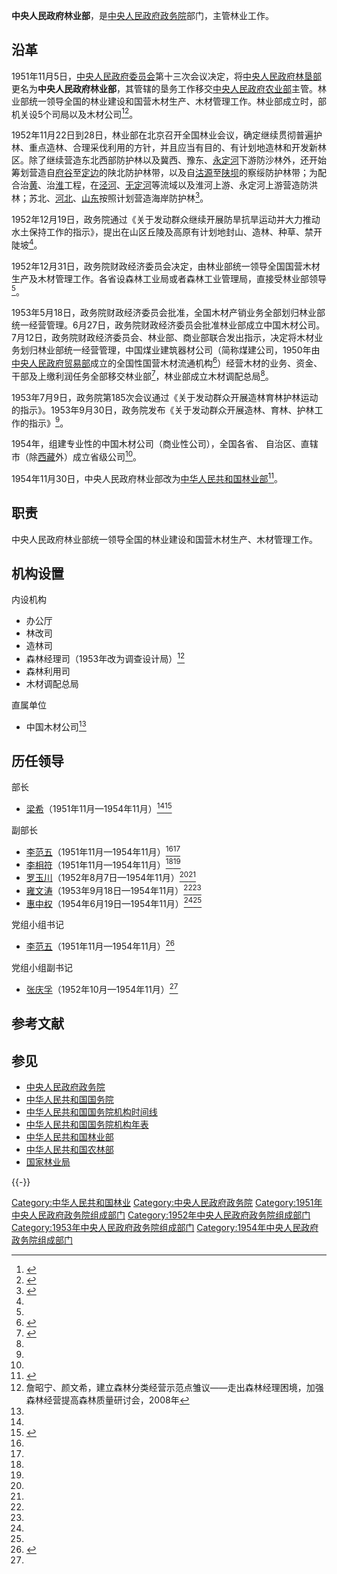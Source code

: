{{Infobox PRCG
|机构名称=中央人民政府林业部
|标志1=National Emblem of the People's Republic of China.svg
|成立时间=1951年11月
|撤销时间=1954年11月
|被接替者=[[中央人民政府林垦部|中央人民政府林垦部]]
|接替者=[[中华人民共和国林业部|中华人民共和国林业部]]
|业务上级机构=[[政务院财政经济委员会|政务院财政经济委员会]]
|组织上级机构=[[中央人民政府政务院|中央人民政府政务院]]
|中共上级=中国共产党[[政务院财政经济委员会|政务院财政经济委员会]]分党组
|中共本级=中国共产党中央人民政府林业部党组小组
|机构类型=[[中央人民政府政务院|中央人民政府政务院]]部门
|行政级别=正部级
|地址1=[[北京市|北京市]]和平里东街
}}

'''中央人民政府林业部'''，是[[中央人民政府政务院|中央人民政府政务院]]部门，主管林业工作。

==沿革==
1951年11月5日，[[中央人民政府委员会|中央人民政府委员会]]第十三次会议决定，将[[中央人民政府林垦部|中央人民政府林垦部]]更名为'''中央人民政府林业部'''，其管辖的垦务工作移交[[中央人民政府农业部|中央人民政府农业部]]主管。林业部统一领导全国的林业建设和国营木材生产、木材管理工作。林业部成立时，部机关设5个司局以及木材公司<ref name=yjwy>{{Cite web  |url =http://www.forestry.gov.cn/Zhuanti/content_ly60/266283.html  |title =1951年中国林业大事记  |author =  |date =2009-09-03  |publisher =中国林业网  |language =  |accessdate =  |quote =  |archive-date =2020-11-05  |archive-url =https://web.archive.org/web/20201105125331/http://www.forestry.gov.cn/Zhuanti/content_ly60/266283.html  |dead-url =no  }}</ref><ref name=kaiguojg>{{Cite web  |url =http://www.hprc.org.cn/gsw/detail_zzslk.jsp?channelid=75034&record=2662  |title =组织史资料 附卷一上部 第一编　中华人民共和国中央政权组织机构 第二章　中央政权组织工作机构 第一节　中央人民政府、政务院工作机构  |author =  |date =  |publisher =中华人民共和国国史网  |language =  |accessdate =2018-03-18  |quote =  |archive-date =2018-03-18  |archive-url =https://web.archive.org/web/20180318054103/http://www.hprc.org.cn/gsw/detail_zzslk.jsp?channelid=75034&record=2662  |dead-url =no  }}</ref>。

1952年11月22日到28日，林业部在北京召开全国林业会议，确定继续贯彻普遍护林、重点造林、合理采伐利用的方针，并且应当有目的、有计划地造林和开发新林区。除了继续营造东北西部防护林以及冀西、豫东、[[永定河|永定河]]下游防沙林外，还开始筹划营造自[[府谷|府谷]]至[[定边|定边]]的陕北防护林带，以及自[[沽源|沽源]]至[[陕坝镇|陕坝]]的察绥防护林带；为配合治[[黄河|黄]]、治[[淮河|淮]]工程，在[[泾河|泾河]]、[[无定河|无定河]]等流域以及淮河上游、永定河上游营造防洪林；苏北、[[河北|河北]]、[[山东|山东]]按照计划营造海岸防护林<ref name=yjwe>{{Cite web  |url =http://www.forestry.gov.cn/Zhuanti/content_ly60/266282.html  |title =1952年中国林业大事记  |author =  |date =2009-09-03  |publisher =中国林业网  |language =  |accessdate =  |quote =  |archive-date =2020-11-05  |archive-url =https://web.archive.org/web/20201105122144/http://www.forestry.gov.cn/Zhuanti/content_ly60/266282.html  |dead-url =no  }}</ref>。

1952年12月19日，政务院通过《关于发动群众继续开展防旱抗旱运动并大力推动水土保持工作的指示》，提出在山区丘陵及高原有计划地封山、造林、种草、禁开陡坡<ref name=yjwe/>。

1952年12月31日，政务院财政经济委员会决定，由林业部统一领导全国国营木材生产及木材管理工作。各省设森林工业局或者森林工业管理局，直接受林业部领导<ref name=yjwe/>。

1953年5月18日，政务院财政经济委员会批准，全国木材产销业务全部划归林业部统一经营管理。6月27日，政务院财政经济委员会批准林业部成立中国木材公司。7月12日，政务院财政经济委员会、林业部、商业部联合发出指示，决定将木材业务划归林业部统一经营管理，中国煤业建筑器材公司（简称煤建公司，1950年由[[中央人民政府贸易部|中央人民政府贸易部]]成立的全国性国营木材流通机构<ref name=linchan>{{Cite book | author =高明寿,钱彧境 主编  | title =1949-1986中国林业年鉴 | location =  | publisher = 中国林业出版社 | date =1987年  | pages =  | ISBN =  | accessdate =  | url =  | language =  | quote = 林产品流通：综述 }}</ref>）经营木材的业务、资金、干部及上缴利润任务全部移交林业部<ref name=yjwsan>{{Cite web  |url =http://www.forestry.gov.cn/Zhuanti/content_ly60/266281.html  |title =1953年中国林业大事记  |author =  |date =2009-09-03  |publisher =中国林业网  |language =  |accessdate =  |quote =  |archive-date =2020-11-05  |archive-url =https://web.archive.org/web/20201105144644/http://www.forestry.gov.cn/Zhuanti/content_ly60/266281.html  |dead-url =no  }}</ref>，林业部成立木材调配总局<ref name=linchan/>。

1953年7月9日，政务院第185次会议通过《关于发动群众开展造林育林护林运动的指示》。1953年9月30日，政务院发布《关于发动群众开展造林、育林、护林工作的指示》<ref name=yjwsan/>。

1954年，组建专业性的中国木材公司（商业性公司），全国各省、 自治区、直辖市（除[[西藏|西藏]]外）成立省级公司<ref name=linchan/>。

1954年11月30日，中央人民政府林业部改为[[中华人民共和国林业部|中华人民共和国林业部]]<ref name=yjwsi>{{Cite web  |url =http://www.forestry.gov.cn/Zhuanti/content_ly60/266280.html  |title =1954年中国林业大事记  |author =  |date =2009-09-03  |publisher =中国林业网  |language =  |accessdate =  |quote =  |archive-date =2020-11-05  |archive-url =https://web.archive.org/web/20201105144545/http://www.forestry.gov.cn/Zhuanti/content_ly60/266280.html  |dead-url =no  }}</ref>。

==职责==
中央人民政府林业部统一领导全国的林业建设和国营木材生产、木材管理工作。

==机构设置==
;内设机构
*办公厅
*林改司
*造林司
*森林经理司（1953年改为调查设计局）<ref>詹昭宁、颜文希，建立森林分类经营示范点雏议——走出森林经理困境，加强森林经营提高森林质量研讨会，2008年</ref>
*森林利用司
*木材调配总局

;直属单位
*中国木材公司<ref name=kaiguojg/>

==历任领导==
{{col-begin}}
{{col-2}}
; 部长
*[[梁希|梁希]]（1951年11月—1954年11月）<ref name=kaiguojg/><ref name=yjsj>{{Cite web |url = http://www.forestry.gov.cn/Zhuanti/content_ly60/266285.html |title = 1949年中国林业大事记 |author =  |date = 2009-09-03 |publisher = 中国林业网 |language =  |accessdate =  |quote =  |archive-date = 2020-11-05 |archive-url = https://web.archive.org/web/20201105141431/http://www.forestry.gov.cn/Zhuanti/content_ly60/266285.html |dead-url = no }}</ref>

;副部长
*[[李范五|李范五]]（1951年11月—1954年11月）<ref name=kaiguojg/><ref name=yjsj/>
*[[李相符|李相符]]（1951年11月—1954年11月）<ref name=kaiguojg/><ref name=yjsj/>
*[[罗玉川|罗玉川]]（1952年8月7日—1954年11月）<ref name=kaiguojg/><ref name=yjwe/>
*[[雍文涛|雍文涛]]（1953年9月18日—1954年11月）<ref name=kaiguojg/><ref name=yjwsan/>
*[[惠中权|惠中权]]（1954年6月19日—1954年11月）<ref name=kaiguojg/><ref name=yjwsi/>

{{col-2}}
;党组小组书记
*[[李范五|李范五]]（1951年11月—1954年11月）<ref name=kaiguo>{{Cite web  |url =http://www.hprc.org.cn/gsw/detail_zzslk.jsp?channelid=75034&record=1635  |title =组织史资料 第五卷 第一编 中国共产党中央组织机构 第三章 中央政权、政协、群众团体系统中共党组、党委 第一节 中央政权系统中共党组、党委  |author =  |date =  |publisher =中华人民共和国国史网  |language =  |accessdate =2018-03-18  |quote =  |archive-date =2018-03-04  |archive-url =https://web.archive.org/web/20180304172558/http://www.hprc.org.cn/gsw/detail_zzslk.jsp?channelid=75034&record=1635  |dead-url =no  }}</ref>

;党组小组副书记
*[[张庆孚|张庆孚]]（1952年10月—1954年11月）<ref name=kaiguo/>

{{col-end}}

==参考文献==
{{Reflist|2}}

==参见==
*[[中央人民政府政务院|中央人民政府政务院]]
*[[中华人民共和国国务院|中华人民共和国国务院]]
*[[中华人民共和国国务院机构时间线|中华人民共和国国务院机构时间线]]
*[[中华人民共和国国务院机构年表|中华人民共和国国务院机构年表]]
*[[中华人民共和国林业部|中华人民共和国林业部]]
*[[中华人民共和国农林部|中华人民共和国农林部]]
*[[国家林业局|国家林业局]]

{{-}}
{{Template group
|list=
{{中央人民政府政务院}}
{{1951年中央人民政府政务院}}
{{1952年中央人民政府政务院}}
{{1953年中央人民政府政务院}}
{{1954年中央人民政府政务院}}
}}

[[Category:中华人民共和国林业|Category:中华人民共和国林业]]
[[Category:中央人民政府政务院|Category:中央人民政府政务院]]
[[Category:1951年中央人民政府政务院组成部门|Category:1951年中央人民政府政务院组成部门]]
[[Category:1952年中央人民政府政务院组成部门|Category:1952年中央人民政府政务院组成部门]]
[[Category:1953年中央人民政府政务院组成部门|Category:1953年中央人民政府政务院组成部门]]
[[Category:1954年中央人民政府政务院组成部门|Category:1954年中央人民政府政务院组成部门]]